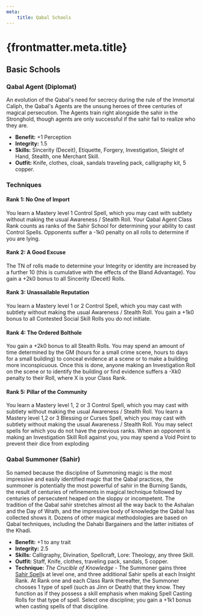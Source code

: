 ```yaml
---
meta:
    title: Qabal Schools
---
```

# {frontmatter.meta.title}

## Basic Schools

### Qabal Agent (Diplomat)

An evolution of the Qabal's need for secrecy during the rule of the Immortal Caliph, the Qabal's Agents are the unsung heroes of three centuries of magical persecution. The Agents train right alongside the sahir in the Stronghold, though agents are only successful if the sahir fail to realize who they are.

- <strong>Benefit:</strong> +1 Perception
- <strong>Integrity:</strong> 1.5
- <strong>Skills:</strong> Sincerity (Deceit), Etiquette, Forgery, Investigation, Sleight of Hand, Stealth, one Merchant Skill.
- <strong>Outfit:</strong> Knife, clothes, cloak, sandals traveling pack, calligraphy kit, 5 copper.

### Techniques
#### Rank 1: No One of Import

You learn a Mastery level 1 Control Spell, which you may cast with subtlety without making the usual Awareness / Stealth Roll. Your Qabal Agent Class Rank counts as ranks of the Sahir School for determining your ability to cast Control Spells. Opponents suffer a -1k0 penalty on all rolls to determine if you are lying.
#### Rank 2: A Good Excuse

The TN of rolls made to determine your Integrity or identity are increased by a further 10 (this is cumulative with the effects of the Bland Advantage). You gain a +2k0 bonus to all Sincerity (Deceit) Rolls.
#### Rank 3: Unassailable Reputation

You learn a Mastery level 1 or 2 Control Spell, which you may cast with subtlety without making the usual Awareness / Stealth Roll. You gain a +1k0 bonus to all Contested Social Skill Rolls you do not initiate.
#### Rank 4: The Ordered Bolthole

You gain a +2k0 bonus to all Stealth Rolls. You may spend an amount of time determined by the GM (hours for a small crime scene, hours to days for a small building) to conceal evidence at a scene or to make a building more inconspicuous. Once this is done, anyone making an Investigation Roll on the scene or to identify the building or find evidence suffers a -Xk0 penalty to their Roll, where X is your Class Rank.
#### Rank 5: Pillar of the Community

You learn a Mastery level 1, 2 or 3 Control Spell, which you may cast with subtlety without making the usual Awareness / Stealth Roll. You learn a Mastery level 1,2 or 3 Blessing or Curses Spell, which you may cast with subtlety without making the usual Awareness / Stealth Roll. You may select spells for which you do not have the previous ranks. When an opponent is making an Investigation Skill Roll against you, you may spend a Void Point to prevent their dice from exploding
### Qabal Summoner (Sahir)

So named because the discipline of Summoning magic is the most impressive and easily identified magic that the Qabal practices, the summoner is potentially the most powerful of sahir in the Burning Sands, the result of centuries of refinements in magical technique followed by centuries of persecutent heaped on the sloppy or incompetent. The tradition of the Qabal sahir stretches almost all the way back to the Ashalan and the Day of Wrath, and the impressive body of knowledge the Qabal has collected shows it. Dozens of other magical methodologies are based on Qabal techniques, including the Dahabi Bargainers and the latter initiates of the Khadi.

- <strong>Benefit:</strong> +1 to any trait
- <strong>Integrity:</strong> 2.5
- <strong>Skills:</strong> Calligraphy, Divination, Spellcraft, Lore: Theology, any three Skill.
- <strong>Outfit:</strong> Staff, Knife, clothes, traveling pack, sandals, 5 copper.
- <strong>Technique:</strong> <em>The Crucible of Knowledge</em> - The Summoner gains three <a href="/sahir-spell">Sahir Spell</a>s at level one, and three additional Sahir spells at each Insight Rank. At Rank one and each Class Rank thereafter, the Summoner chooses 1 type of spell (such as Jinn or Death) that they know. They function as if they possess a skill emphasis when making Spell Casting Rolls for that type of spell. Select one discipline; you gain a +1k1 bonus when casting spells of that discipline.

